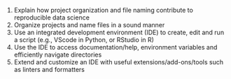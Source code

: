 1. Explain how project organization and file naming contribute to reproducible data science
2. Organize projects and name files in a sound manner
3. Use an integrated development environment (IDE) to create, edit and run a script (e.g., VScode in Python, or RStudio in R)
4. Use the IDE to access documentation/help, environment variables and efficiently navigate directories
5. Extend and customize an IDE with useful extensions/add-ons/tools such as linters and formatters
